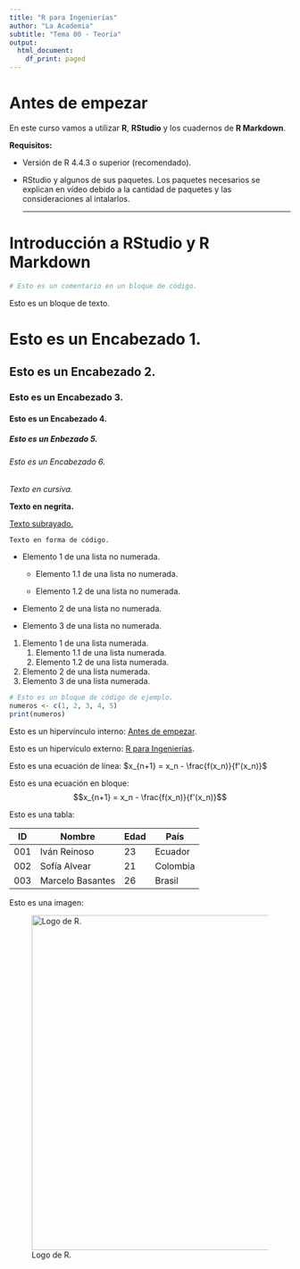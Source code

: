 ```yaml
---
title: "R para Ingenierías"
author: "La Academia"
subtitle: "Tema 00 - Teoría"
output:
  html_document:
    df_print: paged
---
```


# Antes de empezar

En este curso vamos a utilizar **R**, **RStudio** y los cuadernos de **R Markdown**.

**Requisitos:**

-   Versión de R 4.4.3 o superior (recomendado).

-   RStudio y algunos de sus paquetes. Los paquetes necesarios se explican en vídeo debido a la cantidad de paquetes y las consideraciones al intalarlos.

    ------------------------------------------------------------------------

# Introducción a RStudio y R Markdown

```r
# Esto es un comentario en un bloque de código.
```

Esto es un bloque de texto.

# Esto es un Encabezado 1.

## Esto es un Encabezado 2.

### Esto es un Encabezado 3.

#### Esto es un Encabezado 4.

##### Esto es un Enbezado 5.

###### Esto es un Encabezado 6.

*Texto en cursiva.*

**Texto en negrita.**

[Texto subrayado.]{.underline}

`Texto en forma de código.`

-   Elemento 1 de una lista no numerada.

    -   Elemento 1.1 de una lista no numerada.

    -   Elemento 1.2 de una lista no numerada.

-   Elemento 2 de una lista no numerada.

-   Elemento 3 de una lista no numerada.

1.  Elemento 1 de una lista numerada.
    1.  Elemento 1.1 de una lista numerada.
    2.  Elemento 1.2 de una lista numerada.
2.  Elemento 2 de una lista numerada.
3.  Elemento 3 de una lista numerada.

``` r
# Esto es un bloque de código de ejemplo.
numeros <- c(1, 2, 3, 4, 5)
print(numeros)
```

Esto es un hipervínculo interno: [Antes de empezar].

Esto es un hipervículo externo: [R para Ingenierías](www.google.com).

Esto es una ecuación de línea: $x_{n+1} = x_n - \frac{f(x_n)}{f'(x_n)}$

Esto es una ecuación en bloque: $$x_{n+1} = x_n - \frac{f(x_n)}{f'(x_n)}$$

Esto es una tabla:

| ID  | Nombre           | Edad | País     |
|-----|------------------|------|----------|
| 001 | Iván Reinoso     | 23   | Ecuador  |
| 002 | Sofía Alvear     | 21   | Colombia |
| 003 | Marcelo Basantes | 26   | Brasil   |

Esto es una imagen:

![Logo de R.](https://github.com/aisacc/Programacion-R/blob/main/_Im%C3%A1genes/Tema%2000%20-%20Introducci%C3%B3n%20a%20R%20Markdown/1.png?raw=true){width="600"}
